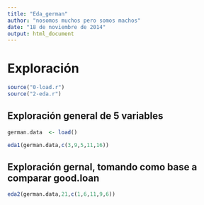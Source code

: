 ```yaml
---
title: "Eda_german"
author: "nosomos muchos pero somos machos"
date: "18 de noviembre de 2014"
output: html_document
---
```


# Exploración

```r
source("0-load.r")
source("2-eda.r")
```

## Exploración general de 5 variables

```r
german.data  <- load()

eda1(german.data,c(3,9,5,11,16))
```

## Exploración gernal, tomando como base a comparar good.loan

```r
eda2(german.data,21,c(1,6,11,9,6))
```
